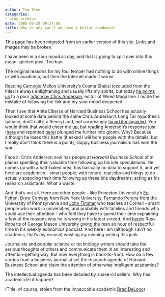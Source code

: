 ```yaml
---
author: Tom Slee
categories:
- blog archive
date: 2008-06-28 09:27:00
title: Why oh why can't we have a better academia?
---
```


::: {.callout-note}

This page has been migrated from an earlier version of this site. 
Links and images may be broken.

:::



				

I have been in a sour mood all day, and that is going to spill over into this mean-spirited post. Too bad.

The original reasons for my foul temper had nothing to do with online things or with academia, but then the Internet made it worse.

Reading Carnegie Mellon University's Cosma Shalizi (excluded from the title) is always enlightening and usually lifts my spirits, but today [he points us](http://cscs.umich.edu/%7Ecrshalizi/weblog/581.html) to a poor [article by Chris Anderson](http://www.wired.com/science/discoveries/magazine/16-07/pb_theory), editor of Wired Magazine. I made the mistake of following the link and my sour mood deepened. 

Then I see that Anita Elberse of Harvard Business School has actually looked at some data behind the same Chris Anderson's Long Tail hypothesis (please, don't call it a theory) and, not surprisingly [found it misguided](http://harvardbusinessonline.hbsp.harvard.edu/hbsp/hbr/articles/article.jsp?OPERATION_TYPE=CHECK_COOKIE&referer=/hbsp/hbr/articles/article.jsp&productId=R0807H&TRUE=TRUE&reason=freeContent&FALSE=FALSE&ml_subscriber=true&_requestid=13055&ml_action=get-article&ml_issueid=BR0807&articleID=R0807H&pageNumber=1). You would think that would cheer me up, but reading Anderson's response just ([here](http://conversationstarter.hbsp.com/2008/06/challenging_the_long_tail.html) and reprinted [here](http://www.longtail.com/the_long_tail/2008/06/excellent-hbr-p.html)) plunged me further into gloom. Why? Because although he loses this battle (if asked I will bore people with the details, but I really don't think there is a point), sloppy business journalism has won the war.

Face it. Chris Anderson now has people at _Harvard Business School_ of all places spending their valuable time following up his idle speculations. He comes up with a half-baked idea, has basically no data to support it, and yet here are academics - smart people, with tenure, real jobs and things to do - actually spending their time following up these idle daydreams; acting as his research assistants. What a waste.

And that's not all. Here are other people - like Princeton University's [Ed Felten](http://www.freedom-to-tinker.com/?p=1302), [Drew Conway](http://blogs.nyu.edu/blogs/agc282/zia/2008/06/the_hubris_of_the_end_of_theor.html) from New York University, [Fernando Pereira](http://earningmyturns.blogspot.com/2008/06/end-of-theory-data-deluge-makes.html) from the University of Pennsylvania and [John Timmer](http://arstechnica.com/news.ars/post/20080625-why-the-cloud-cannot-obscure-the-scientific-method.html) who teaches at Cornell - smart people who work in universities, and probably with families and friends who could use their attention - who feel they have to spend their time explaining a few of the reasons why he is wrong in his latest screed. And [here ](http://www.econtalk.org/#a003601)is Russ Roberts of George Mason University giving the man an hour of respectful time in his weekly economics podcast. And here I am (although I ain't no academic, that's my excuse) wasting my evening writing this junk.  
  
Journalists and popular science or technology writers should take the serious thoughts of others and communicate them in an interesting and attention-getting way. But now everything is back-to-front. How do a few stories from a business journalist set the research agenda of Harvard Business School and claim the attention of otherwise intelligent academics?

The intellectual agenda has been derailed by snake-oil sellers. Why has academia let it happen?

(Title, of course, stolen from the impeccable academic [Brad DeLong](http://delong.typepad.com/))


		
